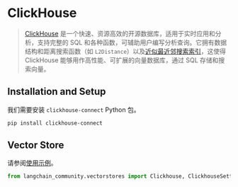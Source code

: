 # ClickHouse

> [ClickHouse](https://clickhouse.com/) 是一个快速、资源高效的开源数据库，适用于实时应用和分析，支持完整的 SQL 和各种函数，可辅助用户编写分析查询。它拥有数据结构和距离搜索函数（如 `L2Distance`）以及[近似最近邻搜索索引](https://clickhouse.com/docs/en/engines/table-engines/mergetree-family/annindexes)，这使得 ClickHouse 能够用作高性能、可扩展的向量数据库，通过 SQL 存储和搜索向量。

## Installation and Setup

我们需要安装 `clickhouse-connect` Python 包。

```bash
pip install clickhouse-connect
```

## Vector Store

请参阅[使用示例](/docs/integrations/vectorstores/clickhouse)。

```python
from langchain_community.vectorstores import Clickhouse, ClickhouseSettings
```